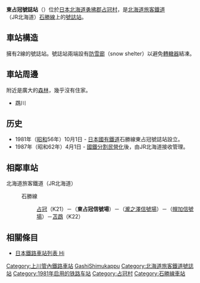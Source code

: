 {{noteTA
|G1=Railway
|1=zh-tw:占冠車站;zh-hk:占冠站;zh-cn:占冠站;
|2=zh-tw:苫鵡車站;zh-hk:苫鵡站;zh-cn:苫鵡站;
}}
{{日本車站資訊 
|公司色 = #2cb431
|站名 = 東占冠號誌站 
|圖片 = Higashi-shimukappu_Signal_Base.jpg
|pxl = 250px 
|圖片說明 = 號誌站內（攝於2010年3月）
|日文原名 = 東占冠
|平假名 = ひがししむかっぷ
|羅馬拼音 = Higashi-Shimukappu
|電報略號 = ムフ
|所屬公司 = [[File:JR_logo_(hokkaido).svg|23px]][[北海道旅客鐵道|北海道旅客鐵道]]（JR北海道）
|所在地 = [[北海道|北海道]][[勇拂郡|勇拂郡]][[占冠村|占冠村]]字占冠
|啟用年月日 = 1981年（昭和56年）10月1日 
|車站構造 = 地面車站 
|月台配置 = 2線
|上下車人次 = 
|統計年度 = 
|所屬路線 = {{color|#8cc63e|■}}石勝線
|前一站 = K21 [[占冠站|占冠]]
|前一站距離 = 4.0
|後一站距離 = 4.4
|後一站 =  [[瀧之澤號誌站|瀧之澤（號）]]
|距離 = 81.3
|起站 = [[南千歲站|南千歲]]
|備註 = 
}}
'''東占冠號誌站'''（{{jpn|j=東占冠信号場|hg=ひがししむかっぷしんごうじょう|rm=Higashi-shimukappu shingōjō|f=y}}）位於[[日本|日本]][[北海道|北海道]][[勇拂郡|勇拂郡]][[占冠村|占冠村]]，是[[北海道旅客鐵道|北海道旅客鐵道]]（JR北海道）[[石勝線|石勝線]]上的[[號誌站|號誌站]]。

== 車站構造 ==
擁有2線的號誌站。號誌站兩端設有[[防雪廊|防雪廊]]（snow shelter）以避免[[轉轍器|轉轍器]]結凍。

== 車站周邊 ==
附近是廣大的[[森林|森林]]，幾乎沒有住家。
*鵡川

== 历史 ==
*1981年（[[昭和|昭和]]56年）10月1日 - [[日本國有鐵道|日本國有鐵道]]石勝線東占冠號誌站設立。
*1987年（昭和62年）4月1日 - [[國鐵分割民營化|國鐵分割民營化]]後，由JR北海道接收管理。

== 相鄰車站 ==
; 北海道旅客鐵道（JR北海道）
: {{color|#8cc63e|■}}石勝線
:: [[占冠站|占冠]]（K21）－（'''東占冠信號場'''）－（[[瀧之澤信號場|瀧之澤信號場]]）－（[[幌加信號場|幌加信號場]]）－[[苫鵡站|苫鵡]]（K22）

==相關條目==
*[[日本鐵路車站列表_Hi|日本鐵路車站列表 Hi]]

{{石勝線}}

{{DEFAULTSORT:Higashi-Shimukappu}}
[[Category:上川管內鐵路車站|Category:上川管內鐵路車站]]
[[Category:日本鐵路車站_Hi|GashiShimukappu]]
[[Category:北海道旅客鐵道號誌站|Category:北海道旅客鐵道號誌站]]
[[Category:1981年启用的铁路车站|Category:1981年启用的铁路车站]]
[[Category:占冠村|Category:占冠村]]
[[Category:石勝線車站|Category:石勝線車站]]